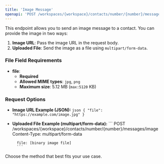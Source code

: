 ```yaml
---
title: 'Image Message'
openapi: 'POST /workspaces/{workspace}/contacts/number/{number}/messages/image'
---
```

This endpoint allows you to send an image message to a contact. You can provide the image in two ways:

1. **Image URL**: Pass the image URL in the request body.
2. **Uploaded File**: Send the image as a file using `multipart/form-data`.

### File Field Requirements

- **file**:  
    - **Required**
    - **Allowed MIME types**: `jpg`, `png`
    - **Maximum size**: 5.12 MB (`max:5120` KB)

### Request Options

- **Image URL Example (JSON):**
        ```json
        {
          "file": "https://example.com/image.jpg"
        }
        ```

- **Uploaded File Example (multipart/form-data):**
        ```
        POST /workspaces/{workspace}/contacts/number/{number}/messages/image
        Content-Type: multipart/form-data

        file: [binary image file]
        ```

Choose the method that best fits your use case.